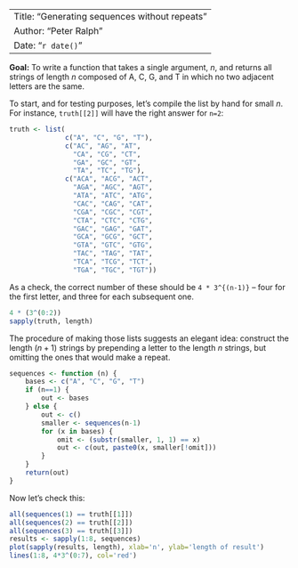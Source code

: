 ----
Title: "Generating sequences without repeats"
Author: "Peter Ralph"
Date: "`r date()`"
----

**Goal:**
To write a function that takes a single argument, $n$,
and returns all strings of length $n$
composed of A, C, G, and T
in which no two adjacent letters are the same.

To start, and for testing purposes, let's compile the list by hand for small $n$.
For instance, `truth[[2]]` will have the right answer for `n=2`:
```r
truth <- list(
              c("A", "C", "G", "T"),
              c("AC", "AG", "AT",
                "CA", "CG", "CT",
                "GA", "GC", "GT",
                "TA", "TC", "TG"),
              c("ACA", "ACG", "ACT",
                "AGA", "AGC", "AGT",
                "ATA", "ATC", "ATG",
                "CAC", "CAG", "CAT",
                "CGA", "CGC", "CGT",
                "CTA", "CTC", "CTG",
                "GAC", "GAG", "GAT",
                "GCA", "GCG", "GCT",
                "GTA", "GTC", "GTG",
                "TAC", "TAG", "TAT",
                "TCA", "TCG", "TCT",
                "TGA", "TGC", "TGT"))
```

As a check, the correct number of these should be `4 * 3^{(n-1)}` --
four for the first letter, and three for each subsequent one.
```r
4 * (3^(0:2))
sapply(truth, length)
```

The procedure of making those lists suggests an elegant idea:
construct the length $(n+1)$ strings by prepending a letter to the length $n$ strings,
but omitting the ones that would make a repeat.
```r
sequences <- function (n) {
    bases <- c("A", "C", "G", "T")
    if (n==1) {
        out <- bases
    } else {
        out <- c()
        smaller <- sequences(n-1)
        for (x in bases) {
            omit <- (substr(smaller, 1, 1) == x)
            out <- c(out, paste0(x, smaller[!omit]))
        }
    }
    return(out)
}
```

Now let's check this:
```r
all(sequences(1) == truth[[1]])
all(sequences(2) == truth[[2]])
all(sequences(3) == truth[[3]])
results <- sapply(1:8, sequences)
plot(sapply(results, length), xlab='n', ylab='length of result')
lines(1:8, 4*3^(0:7), col='red')
```


